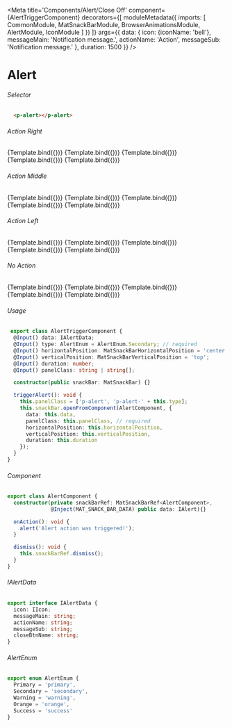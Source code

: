 
<Meta title='Components/Alert/Close Off'
    component={AlertTriggerComponent}
    decorators={[
      moduleMetadata({
          imports: [
              CommonModule,
              MatSnackBarModule,
              BrowserAnimationsModule,
              AlertModule,
              IconModule
          ]
      })
    ]}
    args={{
      data: {
        icon: {iconName: 'bell'},
        messageMain: 'Notification message.',
        actionName: 'Action',
        messageSub: 'Notification message.'
      },
      duration: 1500
    }}
 />

# Alert


###### Selector
```html
  <p-alert></p-alert>
```

###### Action Right
<Canvas>
  <Story name="Action Right Primary"
    args={{
      type: AlertEnum.Primary,
      data: {
        icon: {iconName: 'bell'},
        messageMain: 'Notification message.',
        actionName: 'Action'
      },
      triggerBtnName: "Primary"
    }}>
    {Template.bind({})}
  </Story>
  <Story name="Action Right Secondary"
    args={{
      type: AlertEnum.Secondary,
      data: {
        icon: {iconName: 'bell'},
        messageMain: 'Notification message.',
        actionName: 'Action'
      },
      triggerBtnName: "Secondary"
    }}>
    {Template.bind({})}
  </Story>
  <Story name="Action Right Warning"
    args={{
      type: AlertEnum.Warning,
      data: {
        icon: {iconName: 'bell'},
        messageMain: 'Notification message.',
        actionName: 'Action'
      },
      triggerBtnName: "Warning"
    }}>
    {Template.bind({})}
  </Story>
  <Story name="Action Right Orange"
    args={{
      type: AlertEnum.Orange,
      data: {
        icon: {iconName: 'bell'},
        messageMain: 'Notification message.',
        actionName: 'Action'
      },
      triggerBtnName: "Orange"
    }}>
    {Template.bind({})}
  </Story>
  <Story name="Action Right Success"
    args={{
      type: AlertEnum.Success,
      data: {
        icon: {iconName: 'check-circle'},
        messageMain: 'Notification message.',
        actionName: 'Action'
      },
      triggerBtnName: "Success"
    }}>
    {Template.bind({})}
  </Story>
</Canvas>

###### Action Middle
<Canvas>
  <Story name="Action Middle Primary"
    args={{
      type: AlertEnum.Primary,
      triggerBtnName: "Primary"
    }}>
    {Template.bind({})}
  </Story>
  <Story name="Action Middle Secondary"
    args={{
      type: AlertEnum.Secondary,
      triggerBtnName: "Secondary"
    }}>
    {Template.bind({})}
  </Story>
  <Story name="Action Middle Warning"
    args={{
      type: AlertEnum.Warning,
      triggerBtnName: "Warning"
    }}>
    {Template.bind({})}
  </Story>
  <Story name="Action Middle Orange"
    args={{
      type: AlertEnum.Orange,
      triggerBtnName: "Orange"
    }}>
    {Template.bind({})}
  </Story>
  <Story name="Action Middle Success"
    args={{
      type: AlertEnum.Success,
       data: {
        icon: {iconName: 'check-circle'},
        messageMain: 'Notification message.',
        actionName: 'Action',
        messageSub: 'Notification message.'
      },
      triggerBtnName: "Success"
    }}>
    {Template.bind({})}
  </Story>
</Canvas>

###### Action Left
<Canvas>
  <Story name="Action Left Primary"
    args={{
      type: AlertEnum.Primary,
      data: {
        icon: {iconName: 'bell'},
        messageSub: 'Notification message.',
        actionName: 'Action'
      },
      triggerBtnName: "Primary"
    }}>
    {Template.bind({})}
  </Story>
  <Story name="Action Left Secondary"
    args={{
      type: AlertEnum.Secondary,
      data: {
        icon: {iconName: 'bell'},
        messageSub: 'Notification message.',
        actionName: 'Action'
      },
      triggerBtnName: "Secondary"
    }}>
    {Template.bind({})}
  </Story>
  <Story name="Action Left Warning"
    args={{
      type: AlertEnum.Warning,
      data: {
        icon: {iconName: 'bell'},
        messageSub: 'Notification message.',
        actionName: 'Action'
      },
      triggerBtnName: "Warning"
    }}>
    {Template.bind({})}
  </Story>
  <Story name="Action Left Orange"
    args={{
      type: AlertEnum.Orange,
      data: {
        icon: {iconName: 'bell'},
        messageSub: 'Notification message.',
        actionName: 'Action'
      },
      triggerBtnName: "Orange"
    }}>
    {Template.bind({})}
  </Story>
  <Story name="Action Left Success"
    args={{
      type: AlertEnum.Success,
      data: {
        icon: {iconName: 'check-circle'},
        messageSub: 'Notification message.',
        actionName: 'Action'
      },
      triggerBtnName: "Success"
    }}>
    {Template.bind({})}
  </Story>
</Canvas>

###### No Action
<Canvas>
  <Story name="No Action Primary"
    args={{
      type: AlertEnum.Primary,
      data: {
        icon: {iconName: 'bell'},
        messageMain: 'Notification message.'
      },
      triggerBtnName: "Primary"
    }}>
    {Template.bind({})}
  </Story>
  <Story name="No Action Secondary"
    args={{
      type: AlertEnum.Secondary,
      data: {
        icon: {iconName: 'bell'},
        messageMain: 'Notification message.'
      },
      triggerBtnName: "Secondary"
    }}>
    {Template.bind({})}
  </Story>
  <Story name="No Action Warning"
    args={{
      type: AlertEnum.Warning,
      data: {
        icon: {iconName: 'bell'},
        messageMain: 'Notification message.'
      },
      triggerBtnName: "Warning"
    }}>
    {Template.bind({})}
  </Story>
  <Story name="No Action Orange"
    args={{
      type: AlertEnum.Orange,
      data: {
        icon: {iconName: 'bell'},
        messageMain: 'Notification message.'
      },
      triggerBtnName: "Orange"
    }}>
    {Template.bind({})}
  </Story>
  <Story name="No Action Success"
    args={{
      type: AlertEnum.Success,
      data: {
        icon: {iconName: 'bell'},
        messageMain: 'Notification message.'
      },
      triggerBtnName: "Success"
    }}>
    {Template.bind({})}
  </Story>
</Canvas>

###### Usage
```ts
 export class AlertTriggerComponent {
  @Input() data: IAlertData;
  @Input() type: AlertEnum = AlertEnum.Secondary; // required
  @Input() horizontalPosition: MatSnackBarHorizontalPosition = 'center';
  @Input() verticalPosition: MatSnackBarVerticalPosition = 'top';
  @Input() duration: number;
  @Input() panelClass: string | string[];

  constructor(public snackBar: MatSnackBar) {}

  triggerAlert(): void {
    this.panelClass = ['p-alert', 'p-alert-' + this.type];
    this.snackBar.openFromComponent(AlertComponent, {
      data: this.data,
      panelClass: this.panelClass, // required
      horizontalPosition: this.horizontalPosition,
      verticalPosition: this.verticalPosition,
      duration: this.duration
    });
  }
}
```

###### Component
```ts
export class AlertComponent {
  constructor(private snackBarRef: MatSnackBarRef<AlertComponent>,
              @Inject(MAT_SNACK_BAR_DATA) public data: IAlert){}

  onAction(): void {
    alert('Alert action was triggered!');
  }

  dismiss(): void {
    this.snackBarRef.dismiss();
  }
}
```

###### IAlertData
```ts
export interface IAlertData {
  icon: IIcon;
  messageMain: string;
  actionName: string;
  messageSub: string;
  closeBtnName: string;
}
```

###### AlertEnum
```ts
export enum AlertEnum {
  Primary = 'primary',
  Secondary = 'secondary',
  Warning = 'warning',
  Orange = 'orange',
  Success = 'success'
}
```
